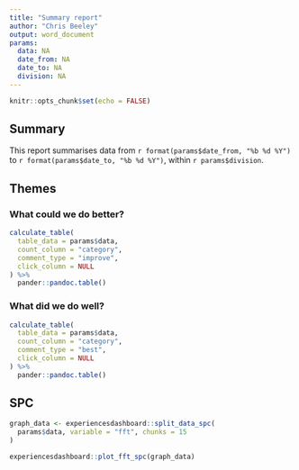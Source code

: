 ```yaml
---
title: "Summary report"
author: "Chris Beeley"
output: word_document
params:
  data: NA
  date_from: NA
  date_to: NA
  division: NA
---
```


```r
knitr::opts_chunk$set(echo = FALSE)
```

## Summary

This report summarises data from `r format(params$date_from, "%b %d %Y")` to `r format(params$date_to, "%b %d %Y")`, within `r params$division`.

## Themes

### What could we do better?

```r

calculate_table(
  table_data = params$data, 
  count_column = "category",
  comment_type = "improve", 
  click_column = NULL
) %>% 
  pander::pandoc.table()

```

### What did we do well?

```r

calculate_table(
  table_data = params$data, 
  count_column = "category",
  comment_type = "best", 
  click_column = NULL
) %>% 
  pander::pandoc.table()

```

## SPC

```r

graph_data <- experiencesdashboard::split_data_spc(
  params$data, variable = "fft", chunks = 15
)

experiencesdashboard::plot_fft_spc(graph_data)

```

